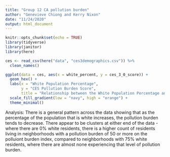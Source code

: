 ```yaml
---
title: "Group 12 CA pollution burden"
author: "Genevieve Chiong and Kerry Nixon"
date: "11/24/2020"
output: html_document
---
```


```r
knitr::opts_chunk$set(echo = TRUE)
library(tidyverse)
library(janitor)
library(here)
```

```r
ces <- read_csv(here("data", "ces3demographics.csv")) %>% 
  clean_names()
```


```r
ggplot(data = ces, aes(x = white_percent, y = ces_3_0_score)) +
  geom_hex() +
  labs(x = "White Population Percentage",
       y = "CES Pollution Burden Score",
       title = "Relationship between the White Population Percentage and the CES Pollution Burden Score in California") +
  scale_fill_gradient(low = "navy", high = "orange") +
  theme_minimal()
```

Analysis: There is a general pattern across the data showing that as the percentage of the population that is white increases, the pollution burden tends to decrease. There appear to be clusters at either end of the data - where there are 0% white residents, there is a higher count of residents living in neighborhoods with a pollution burden of 50 or more on the polluiont burden index, compared to neighborhoods with 75% white residents, where there are almost none experiencing that level of pollution burden. 
